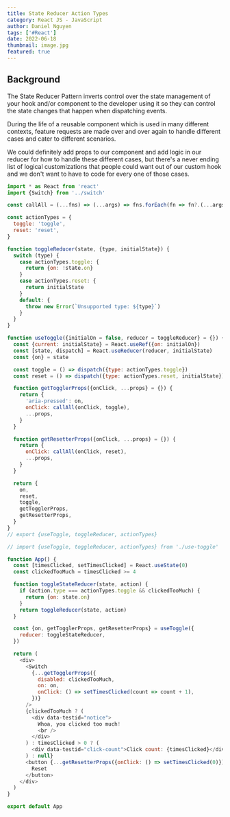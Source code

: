 ```yaml
---
title: State Reducer Action Types
category: React JS - JavaScript
author: Daniel Nguyen
tags: ['#React']
date: 2022-06-18
thumbnail: image.jpg
featured: true
---
```


## Background

The State Reducer Pattern inverts control over the state
management of your hook and/or component to the developer using it so they can
control the state changes that happen when dispatching events.

During the life of a reusable component which is used in many different
contexts, feature requests are made over and over again to handle different
cases and cater to different scenarios.

We could definitely add props to our component and add logic in our reducer for
how to handle these different cases, but there's a never ending list of logical
customizations that people could want out of our custom hook and we don't want
to have to code for every one of those cases.

```javascript
import * as React from 'react'
import {Switch} from '../switch'

const callAll = (...fns) => (...args) => fns.forEach(fn => fn?.(...args))

const actionTypes = {
  toggle: 'toggle',
  reset: 'reset',
}

function toggleReducer(state, {type, initialState}) {
  switch (type) {
    case actionTypes.toggle: {
      return {on: !state.on}
    }
    case actionTypes.reset: {
      return initialState
    }
    default: {
      throw new Error(`Unsupported type: ${type}`)
    }
  }
}

function useToggle({initialOn = false, reducer = toggleReducer} = {}) {
  const {current: initialState} = React.useRef({on: initialOn})
  const [state, dispatch] = React.useReducer(reducer, initialState)
  const {on} = state

  const toggle = () => dispatch({type: actionTypes.toggle})
  const reset = () => dispatch({type: actionTypes.reset, initialState})

  function getTogglerProps({onClick, ...props} = {}) {
    return {
      'aria-pressed': on,
      onClick: callAll(onClick, toggle),
      ...props,
    }
  }

  function getResetterProps({onClick, ...props} = {}) {
    return {
      onClick: callAll(onClick, reset),
      ...props,
    }
  }

  return {
    on,
    reset,
    toggle,
    getTogglerProps,
    getResetterProps,
  }
}
// export {useToggle, toggleReducer, actionTypes}

// import {useToggle, toggleReducer, actionTypes} from './use-toggle'

function App() {
  const [timesClicked, setTimesClicked] = React.useState(0)
  const clickedTooMuch = timesClicked >= 4

  function toggleStateReducer(state, action) {
    if (action.type === actionTypes.toggle && clickedTooMuch) {
      return {on: state.on}
    }
    return toggleReducer(state, action)
  }

  const {on, getTogglerProps, getResetterProps} = useToggle({
    reducer: toggleStateReducer,
  })

  return (
    <div>
      <Switch
        {...getTogglerProps({
          disabled: clickedTooMuch,
          on: on,
          onClick: () => setTimesClicked(count => count + 1),
        })}
      />
      {clickedTooMuch ? (
        <div data-testid="notice">
          Whoa, you clicked too much!
          <br />
        </div>
      ) : timesClicked > 0 ? (
        <div data-testid="click-count">Click count: {timesClicked}</div>
      ) : null}
      <button {...getResetterProps({onClick: () => setTimesClicked(0)})}>
        Reset
      </button>
    </div>
  )
}

export default App
```

<!-- ![example video](./example.gif) -->
